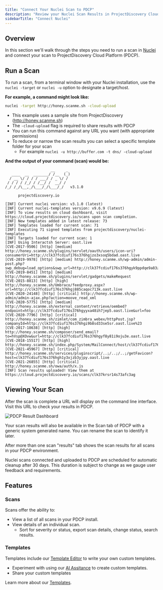```yaml
---
title: "Connect Your Nuclei Scan to PDCP"
description: "Review your Nuclei Scan Results in ProjectDiscovery Cloud Platform"
sidebarTitle: "Connect Nuclei"
---
```


## Overview

In this section we'll walk through the steps you need to run a scan in [Nuclei](/tools/nuclei/overview) and connect your scan to ProjectDiscovery Cloud Platform (PDCP). 

## Run a Scan

To run a scan, from a terminal window with your Nuclei installation, use the `nuclei -target` or `nuclei -u` option to designate a target/host. 

**For example, a command might look like:**

```bash
nuclei -target http://honey.scanme.sh -cloud-upload
```

 - This example uses a sample site from ProjectDiscovery (http://honey.scanme.sh) 
 - The `-cloud-upload` flag is required to share results with PDCP
 - You can run this command against any URL you want (with appropriate permissions)
 - To reduce or narrow the scan results you can select a specific template folder for your scan
    - For example `nuclei -u http://buffer.com -t dns/ -cloud-upload` 

**And the output of your command (scan) would be:**

```console
                     __     _
   ____  __  _______/ /__  (_)
  / __ \/ / / / ___/ / _ \/ /
 / / / / /_/ / /__/ /  __/ /
/_/ /_/\__,_/\___/_/\___/_/   v3.1.0

      projectdiscovery.io

[INF] Current nuclei version: v3.1.0 (latest)
[INF] Current nuclei-templates version: v9.6.9 (latest)
[INF] To view results on cloud dashboard, visit https://cloud.projectdiscovery.io/scans upon scan completion.
[INF] New templates added in latest release: 73
[INF] Templates loaded for current scan: 71
[INF] Executing 71 signed templates from projectdiscovery/nuclei-templates
[INF] Targets loaded for current scan: 1
[INF] Using Interactsh Server: oast.live
[CVE-2017-9506] [http] [medium] http://honey.scanme.sh/plugins/servlet/oauth/users/icon-uri?consumerUri=http://clk37fcdiuf176s376hgjzo3xsoq5bdad.oast.live
[CVE-2019-9978] [http] [medium] http://honey.scanme.sh/wp-admin/admin-post.php?swp_debug=load_options&swp_url=http://clk37fcdiuf176s376hgyk9ppdqe9a83z.oast.live
[CVE-2019-8451] [http] [medium] http://honey.scanme.sh/plugins/servlet/gadgets/makeRequest
[CVE-2015-8813] [http] [high] http://honey.scanme.sh/Umbraco/feedproxy.aspx?url=http://clk37fcdiuf176s376hgj885caqoc713k.oast.live
[CVE-2020-24148] [http] [critical] http://honey.scanme.sh/wp-admin/admin-ajax.php?action=moove_read_xml
[CVE-2020-5775] [http] [medium] http://honey.scanme.sh/external_content/retrieve/oembed?endpoint=http://clk37fcdiuf176s376hgyyxa48ih7jep5.oast.live&url=foo
[CVE-2020-7796] [http] [critical] http://honey.scanme.sh/zimlet/com_zimbra_webex/httpPost.jsp?companyId=http://clk37fcdiuf176s376hgi9b8sd33se5sr.oast.live%23
[CVE-2017-18638] [http] [high] http://honey.scanme.sh/composer/send_email?to=hVsp@XOvw&url=http://clk37fcdiuf176s376hgyf8y81i9oju3e.oast.live
[CVE-2018-15517] [http] [high] http://honey.scanme.sh/index.php/System/MailConnect/host/clk37fcdiuf176s376hgi5j3fsht3dchj.oast.live/port/80/secure/
[CVE-2021-45967] [http] [critical] http://honey.scanme.sh/services/pluginscript/..;/..;/..;/getFavicon?host=clk37fcdiuf176s376hgh1y3xjzb3yjpy.oast.live
[CVE-2021-26855] [http] [critical] http://honey.scanme.sh/owa/auth/x.js
[INF] Scan results uploaded! View them at https://cloud.projectdiscovery.io/scans/clk37krsr14s73afc3ag
```

## Viewing Your Scan

After the scan is complete a URL will display on the command line interface. Visit this URL to check your results in PDCP. 

<img src="/images/pdcp-result-dashboard.png" alt="PDCP Result Dashboard"/>

Your scan results will also be available in the Scan tab of PDCP with a generic system generated name. You can rename the scan to identify it later.

After more than one scan "results" tab shows the scan results for all scans in your PDCP environment.

<Warning>
Nuclei scans connected and uploaded to PDCP are scheduled for automatic cleanup after 30 days. This duration is subject to change as we gauge user feedback and requirements.
</Warning>

## Features

### Scans
Scans offer the ability to:
 - View a list of all scans in your PDCP install. 
 - View details of an individual scan.
   - Sort for severity or status, export scan details, change status, search results.
   
### Templates
Templates include our [Template Editor](/cloud/editor/introductin) to write your own custom templates. 

- Experiment with using our [AI Assitance](/cloud/editor/ai) to create custom templates. 
- Share your custom templates 

Learn more about our [Templates](/templates/introduction).
